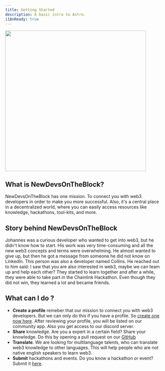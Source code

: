 ```yaml
---
title: Getting Started
description: A basic intro to Astro.
i18nReady: true
---
```



<img src="https://www.newdevsontheblock.com/assets/img/bg/ndob-hero.png" height="450px" />
<h2>What is NewDevsOnTheBlock?</h2>
NewDevsOnTheBlock has one mission. To connect you with web3 developers in order to make you more
successful. Also, it's a central place in a decentralized world, where you can easily access
resources like knowledge, hackathons, tool-kits, and more.

## Story behind NewDevsOnTheBlock

Johannes was a curious developer who wanted to get into web3, but he didn't know how to start.
His work was very time-consuming and all the new web3 concepts and terms were overwhelming.
He almost wanted to give up, but then he got a message from someone he did not know on LinkedIn.
This person was also a developer named Collins. He reached out to him said: I saw that you are also interested in web3, maybe we can team up and help each other?
They started to learn together and after a while, they were able to take part in the Chainlink Hackathon.
Even though they did not win, they learned a lot and became friends.

## What can I do ?

- **Create a profile** remeber that our mission to connect you with web3 developers. But we can only do this if you have a profile. So [create one now here](https://lli3ozyo8v6.typeform.com/to/YBaPEVOf). After reviewing your profile, you will be listed on our community app. Also you get access to our discord server.
- **Share** knowledge. Are you a expert in a certain field? Share your knowledge. Do this by opening a pull request on our [GitHub](https://astro.build/chat/)
- **Translate**. We are looking for multilanguage talents, who can translate web3 knowledge to other languages. This will help people who are not native english speakers to learn web3.
- **Submit** hackathons and events. Do you know a hackathon or event? Submit it [here](https://airtable.com/invite/l?inviteId=invcTnnB8tTurqhlv&inviteToken=e9f090916813c4a384534898ea4d9abeeaf5d2ed6f079390ed7d961882daf3a0&utm_medium=email&utm_source=product_team&utm_content=transactional-alerts).
